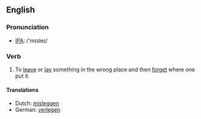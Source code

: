 ==English==
=== Pronunciation ===
*[[w:IPA|IPA]]: /'mɪsleɪ/

=== Verb ===
{{irregverb|'''to mislay'''|'''[[mislays]]'''|'''[[mislaid]]'''|'''[[mislaid]]'''|'''[[mislaying]]'''}}

#To [[leave]] or [[lay]] something in the wrong place and then [[forget]] where one put it.

==== Translations ====
*Dutch: [[misleggen]]
*German: [[verlegen]]